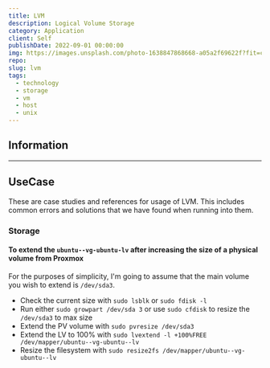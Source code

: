 ```yaml
---
title: LVM
description: Logical Volume Storage
category: Application
client: Self
publishDate: 2022-09-01 00:00:00
img: https://images.unsplash.com/photo-1638847868668-a05a2f69622f?fit=crop&w=1400&h=700&q=75
repo:
slug: lvm
tags:
  - technology
  - storage
  - vm
  - host
  - unix
---
```



<MDXLayer title={frontmatter.title} description={frontmatter.description}>
<Widget img={frontmatter.img} skeleton={false}>
<MDXJS>


## Information


* * *

## UseCase

These are case studies and references for usage of LVM.
This includes common errors and solutions that we have found when running into them.

### Storage

#### To extend the `ubuntu--vg-ubuntu-lv` after increasing the size of a physical volume from Proxmox

For the purposes of simplicity, I'm going to assume that the main volume you wish to extend is
`/dev/sda3`.

- Check the current size with `sudo lsblk` or `sudo fdisk -l`
- Run either `sudo growpart /dev/sda 3` or use `sudo cfdisk` to resize the `/dev/sda3` to max size
- Extend the PV volume with `sudo pvresize /dev/sda3`
- Extend the LV to 100% with `sudo lvextend -l +100%FREE /dev/mapper/ubuntu--vg-ubuntu--lv`
- Resize the filesystem with `sudo resize2fs /dev/mapper/ubuntu--vg-ubuntu--lv`

</MDXJS>
</Widget>
</MDXLayer>